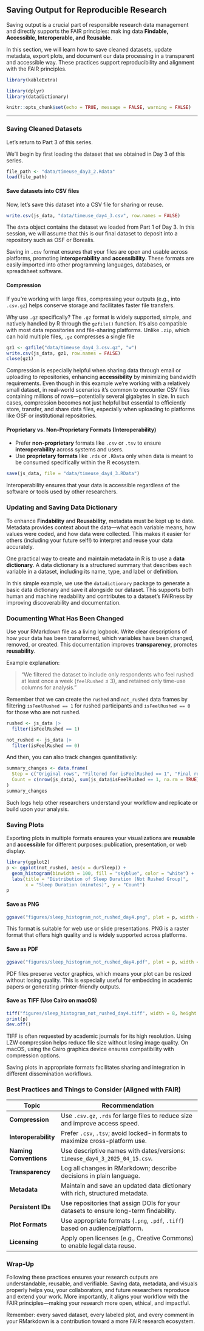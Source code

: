 ## Saving Output for Reproducible Research

:::note
Saving output is a crucial part of responsible research data management and directly supports the FAIR principles: mak ing data **Findable, Accessible, Interoperable, and Reusable**.
:::

In this section, we will learn how to save cleaned datasets, update metadata, export plots, and document our data processing in a transparent and accessible way. These practices support reproducibility and alignment with the FAIR principles.


```r
library(kableExtra)
```


```r
library(dplyr)
library(datadictionary)
```


```r
knitr::opts_chunk$set(echo = TRUE, message = FALSE, warning = FALSE)
```


---

### Saving Cleaned Datasets

Let’s return to Part 3 of this series.

We’ll begin by first loading the dataset that we obtained in Day 3 of this series.


```r
file_path <- "data/timeuse_day3_2.Rdata"
load(file_path)
```



#### Save datasets into CSV files

Now, let's save this dataset into a CSV file for sharing or reuse.


```r
write.csv(js_data, "data/timeuse_day4_3.csv", row.names = FALSE)
```

The `data` object contains the dataset we loaded from Part 1 of Day 3. In this session, we will assume that this is our final dataset to deposit into a repository such as OSF or Borealis.

Saving in `.csv` format ensures that your files are open and usable across platforms, promoting **interoperability** and **accessibility**. These formats are easily imported into other programming languages, databases, or spreadsheet software.


#### Compression

If you're working with large files, compressing your outputs (e.g., into `.csv.gz`) helps conserve storage and facilitates faster file transfers.

Why use `.gz` specifically? The `.gz` format is widely supported, simple, and natively handled by R through the `gzfile()` function. It's also compatible with most data repositories and file-sharing platforms. Unlike `.zip`, which can hold multiple files, `.gz` compresses a single file


```r
gz1 <- gzfile("data/timeuse_day4_3.csv.gz", "w")
write.csv(js_data, gz1, row.names = FALSE)
close(gz1)
```

Compression is especially helpful when sharing data through email or uploading to repositories, enhancing **accessibility** by minimizing bandwidth requirements. Even though in this example we're working with a relatively small dataset, in real-world scenarios it's common to encounter CSV files containing millions of rows—potentially several gigabytes in size. In such cases, compression becomes not just helpful but essential to efficiently store, transfer, and share data files, especially when uploading to platforms like OSF or institutional repositories.


#### Proprietary vs. Non-Proprietary Formats (Interoperability)

- Prefer **non-proprietary** formats like `.csv` or `.tsv` to ensure **interoperability** across systems and users.
- Use **proprietary formats** like `.rds` or `.RData` only when data is meant to be consumed specifically within the R ecosystem.


```r
save(js_data, file = "data/timeuse_day4_3.RData")
```

Interoperability ensures that your data is accessible regardless of the software or tools used by other researchers.


### Updating and Saving Data Dictionary

To enhance **Findability** and **Reusability**, metadata must be kept up to date. Metadata provides context about the data—what each variable means, how values were coded, and how data were collected. This makes it easier for others (including your future self!) to interpret and reuse your data accurately.

One practical way to create and maintain metadata in R is to use a **data dictionary**. A data dictionary is a structured summary that describes each variable in a dataset, including its name, type, and label or definition.

In this simple example, we use the `datadictionary` package to generate a basic data dictionary and save it alongside our dataset. This supports both human and machine readability and contributes to a dataset’s FAIRness by improving discoverability and documentation.


<!--
filtered_dict <- create_dictionary(rushed, var_labels = labels_full)
write.csv(filtered_dict, "data/data_dictionary_rushed_data.csv", row.names = FALSE)
save(filtered_dict, file = "data/data_dictionary_rushed.RData")
-->

<!-- Rich metadata supports machine readability and allows datasets to be indexed and searched in repositories, directly addressing **FAIR** goals. -->


### Documenting What Has Been Changed

Use your RMarkdown file as a living logbook. Write clear descriptions of how your data has been transformed, which variables have been changed, removed, or created. This documentation improves **transparency**, promotes **reusability**.

Example explanation:

> "We filtered the dataset to include only respondents who feel rushed at least once a week (`feelRushed` ≤ 3), and retained only time-use columns for analysis."


Remember that we can create the `rushed` and `not_rushed` data frames by filtering `isFeelRushed == 1` for rushed participants and `isFeelRushed == 0` for those who are not rushed.


```r
rushed <- js_data |> 
  filter(isFeelRushed == 1)

not_rushed <- js_data |> 
  filter(isFeelRushed == 0)
```


And then, you can also track changes quantitatively:


```r
summary_changes <- data.frame(
  Step = c("Original rows", "Filtered for isFeelRushed == 1", "Final rows"),
  Count = c(nrow(js_data), sum(js_data$isFeelRushed == 1, na.rm = TRUE), nrow(rushed))
)
summary_changes
```

Such logs help other researchers understand your workflow and replicate or build upon your analysis.


### Saving Plots

Exporting plots in multiple formats ensures your visualizations are **reusable** and **accessible** for different purposes: publication, presentation, or web display.


```r
library(ggplot2)
p <- ggplot(not_rushed, aes(x = durSleep)) +
  geom_histogram(binwidth = 100, fill = "skyblue", color = "white") +
  labs(title = "Distribution of Sleep Duration (Not Rushed Group)",
       x = "Sleep Duration (minutes)", y = "Count")
p
```


#### Save as PNG

```r
ggsave("figures/sleep_histogram_not_rushed_day4.png", plot = p, width = 8, height = 6, dpi = 300)
```

This format is suitable for web use or slide presentations. PNG is a raster format that offers high quality and is widely supported across platforms.


#### Save as PDF

```r
ggsave("figures/sleep_histogram_not_rushed_day4.pdf", plot = p, width = 8, height = 6)
```

PDF files preserve vector graphics, which means your plot can be resized without losing quality. This is especially useful for embedding in academic papers or generating printer-friendly outputs.


#### Save as TIFF (Use Cairo on macOS)

```r
tiff("figures/sleep_histogram_not_rushed_day4.tiff", width = 8, height = 6, units = "in", res = 600, compression = "lzw", type = "cairo")
print(p)
dev.off()
```

TIFF is often requested by academic journals for its high resolution. Using LZW compression helps reduce file size without losing image quality. On macOS, using the Cairo graphics device ensures compatibility with compression options.


Saving plots in appropriate formats facilitates sharing and integration in different dissemination workflows.


### Best Practices and Things to Consider (Aligned with FAIR)

| Topic                   | Recommendation                                                                 |
|------------------------|--------------------------------------------------------------------------------|
| **Compression**        | Use `.csv.gz`, `.rds` for large files to reduce size and improve access speed. |
| **Interoperability**   | Prefer `.csv`, `.tsv`; avoid locked-in formats to maximize cross-platform use. |
| **Naming Conventions** | Use descriptive names with dates/versions: `timeuse_day4_3_2025_04_15.csv`.    |
| **Transparency**       | Log all changes in RMarkdown; describe decisions in plain language.            |
| **Metadata**           | Maintain and save an updated data dictionary with rich, structured metadata.   |
| **Persistent IDs**     | Use repositories that assign DOIs for your datasets to ensure long-term findability. |
| **Plot Formats**       | Use appropriate formats (`.png`, `.pdf`, `.tiff`) based on audience/platform.  |
| **Licensing**          | Apply open licenses (e.g., Creative Commons) to enable legal data reuse.       |


### Wrap-Up

Following these practices ensures your research outputs are understandable, reusable, and verifiable. Saving data, metadata, and visuals properly helps you, your collaborators, and future researchers reproduce and extend your work. More importantly, it aligns your workflow with the FAIR principles—making your research more open, ethical, and impactful.

Remember: every saved dataset, every labeled plot, and every comment in your RMarkdown is a contribution toward a more FAIR research ecosystem.
